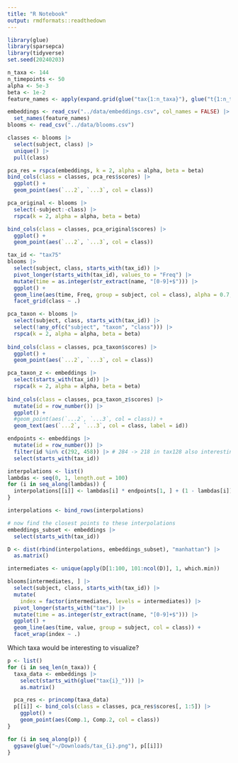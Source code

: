 ```yaml
---
title: "R Notebook"
output: rmdformats::readthedown
---
```


```r
library(glue)
library(sparsepca)
library(tidyverse)
set.seed(20240203)
```

```r
n_taxa <- 144
n_timepoints <- 50
alpha <- 5e-3
beta <- 1e-2
feature_names <- apply(expand.grid(glue("tax{1:n_taxa}"), glue("t{1:n_timepoints}")), 1, paste, collapse = "_")

embeddings <- read_csv("../data/embeddings.csv", col_names = FALSE) |>
  set_names(feature_names)
blooms <- read_csv("../data/blooms.csv")

classes <- blooms |>
  select(subject, class) |>
  unique() |>
  pull(class)
```

```r
pca_res = rspca(embeddings, k = 2, alpha = alpha, beta = beta)
bind_cols(class = classes, pca_res$scores) |>
  ggplot() +
  geom_point(aes(`...2`, `...3`, col = class))
```

```r
pca_original <- blooms |>
  select(-subject:-class) |>
  rspca(k = 2, alpha = alpha, beta = beta)

bind_cols(class = classes, pca_original$scores) |>
  ggplot() +
  geom_point(aes(`...2`, `...3`, col = class))
```

```r
tax_id <- "tax75"
blooms |>
  select(subject, class, starts_with(tax_id)) |>
  pivot_longer(starts_with(tax_id), values_to = "Freq") |>
  mutate(time = as.integer(str_extract(name, "[0-9]+$"))) |>
  ggplot() +
  geom_line(aes(time, Freq, group = subject, col = class), alpha = 0.7, linewidth = 0.2) +
  facet_grid(class ~ .)
```

```r
pca_taxon <- blooms |>
  select(subject, class, starts_with(tax_id)) |>
  select(!any_of(c("subject", "taxon", "class"))) |>
  rspca(k = 2, alpha = alpha, beta = beta)
  
bind_cols(class = classes, pca_taxon$scores) |>
  ggplot() +
  geom_point(aes(`...2`, `...3`, col = class))

pca_taxon_z <- embeddings |>
  select(starts_with(tax_id)) |>
  rspca(k = 2, alpha = alpha, beta = beta)
  
bind_cols(class = classes, pca_taxon_z$scores) |>
  mutate(id = row_number()) |>
  ggplot() +
  #geom_point(aes(`...2`, `...3`, col = class)) +
  geom_text(aes(`...2`, `...3`, col = class, label = id))
```

```r
endpoints <- embeddings |>
  mutate(id = row_number()) |>
  filter(id %in% c(292, 458)) |> # 284 -> 218 in tax128 also interesting
  select(starts_with(tax_id))

interpolations <- list()
lambdas <- seq(0, 1, length.out = 100)
for (i in seq_along(lambdas)) {
  interpolations[[i]] <- lambdas[i] * endpoints[1, ] + (1 - lambdas[i]) * endpoints[2, ]
}

interpolations <- bind_rows(interpolations)

# now find the closest points to these interpolations
embeddings_subset <- embeddings |>
  select(starts_with(tax_id))

D <- dist(rbind(interpolations, embeddings_subset), "manhattan") |>
  as.matrix()

intermediates <- unique(apply(D[1:100, 101:ncol(D)], 1, which.min))
```

```r
blooms[intermediates, ] |>
  select(subject, class, starts_with(tax_id)) |>
  mutate(
    index = factor(intermediates, levels = intermediates)) |>
  pivot_longer(starts_with("tax")) |>
  mutate(time = as.integer(str_extract(name, "[0-9]+$"))) |>
  ggplot() +
  geom_line(aes(time, value, group = subject, col = class)) +
  facet_wrap(index ~ .)
```

Which taxa would be interesting to visualize?

```r
p <- list()
for (i in seq_len(n_taxa)) {
  taxa_data <- embeddings |>
    select(starts_with(glue("tax{i}_"))) |>
    as.matrix()

  pca_res <- princomp(taxa_data)
  p[[i]] <- bind_cols(class = classes, pca_res$scores[, 1:5]) |>
    ggplot() +
    geom_point(aes(Comp.1, Comp.2, col = class))
}

for (i in seq_along(p)) {
  ggsave(glue("~/Downloads/tax_{i}.png"), p[[i]])
}
```
